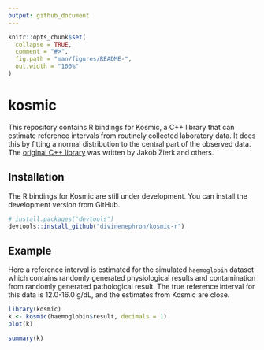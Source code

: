 ```yaml
---
output: github_document
---
```


<!-- README.md is generated from README.Rmd. Please edit that file -->

```r
knitr::opts_chunk$set(
  collapse = TRUE,
  comment = "#>",
  fig.path = "man/figures/README-",
  out.width = "100%"
)
```

# kosmic

<!-- badges: start -->
<!-- badges: end -->

This repository contains R bindings for Kosmic, a C++ library that can estimate reference intervals from routinely collected laboratory data. It does this by fitting a normal distribution to the central part of the observed data. The [original C++ library](https://gitlab.miracum.org/kosmic/kosmic) was written by Jakob Zierk and others.

## Installation

The R bindings for Kosmic are still under development. You can install the development version from GitHub.

``` r
# install.packages("devtools")
devtools::install_github("divinenephron/kosmic-r")
```

## Example

Here a reference interval is estimated for the simulated `haemoglobin` dataset which contains randomly generated physiological results and contamination from randomly generated pathological result. The true reference interval for this data is 12.0-16.0 g/dL, and the estimates from Kosmic are close.

```r
library(kosmic)
k <- kosmic(haemoglobin$result, decimals = 1)
plot(k)
```

```r
summary(k)
```


